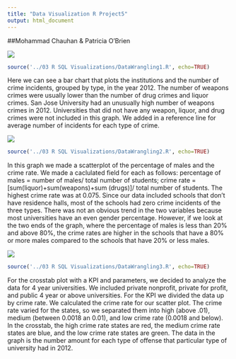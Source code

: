 ```yaml
---
title: "Data Visualization R Project5"
output: html_document
---
```

  
##Mohammad Chauhan & Patricia O'Brien
  
![](../02 Tableau/graph1.jpg)
```r
source('../03 R SQL Visualizations/DataWrangling1.R', echo=TRUE)
```


Here we can see a bar chart that plots the institutions and the number of crime incidents, grouped by type, in the year 2012. The number of weapons crimes were usually lower than the number of drug crimes and liquor crimes. San Jose University had an unusually high number of weapons crimes in 2012. Universities that did not have any weapon, liquor, and drug crimes were not included in this graph. We  added in a reference line for average number of incidents for each type of crime. 

![](../02 Tableau/graph2.jpg)
```r
source('../03 R SQL Visualizations/DataWrangling2.R', echo=TRUE)
```


In this graph we made a scatterplot of the percentage of males and the crime rate. We made a caclulated field for each as follows: percentage of males = number of males/ total number of students; crime rate = [sum(liquor)+sum(weapons)+sum
(drugs)]/ total number of students. The highest crime rate was at 0.075. Since our data included schools that don't have residence halls, most of the schools had zero crime incidents of the three types. There was not an obvious trend in the two variables because most universities have an even gender percentage. However, if we look at the two ends of the graph, where the percentage of males is less than 20% and above 80%, the crime rates are higher in the schools that have a 80% or more males compared to the schools that have 20% or less males. 

![](../02 Tableau/graph3.jpg)
```r
source('../03 R SQL Visualizations/DataWrangling3.R', echo=TRUE)
```


For the crosstab plot with a KPI and parameters, we decided to analyze the data for 4 year universities. We included private nonprofit, private for profit, and public 4 year or above universities. For the KPI we divided the data up by crime rate. We calculated the crime rate for our scatter plot. The crime rate varied for the states, so we separated them into high (above .01), medium (between 0.0018 an 0.01), and low crime rate (0.0018 and below). In the crosstab, the high crime rate states are red, the medium crime rate states are blue, and the low crime rate states are green. The data in the graph is the number amount for each type of offense that particular type of university had in 2012.

